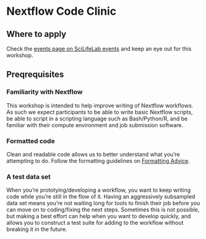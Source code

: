 # Nextflow Code Clinic

## Where to apply

Check the [events page on SciLifeLab events](https://www.scilifelab.se/events/#calendar) and keep an eye out for this workshop.

## Preqrequisites

### Familiarity with Nextflow

This workshop is intended to help improve writing of Nextflow workflows. As such
we expect participants to be able to write basic Nextflow scripts, be able to
script in a scripting language such as Bash/Python/R, and be familiar with their
compute environment and job submission software.

### Formatted code

Clean and readable code allows us to better understand what you're attempting to do.
Follow the formatting guidelines on [Formatting Advice](formatting-advice.qmd).

### A test data set

When you're prototying/developing a workflow, you want to keep writing code while
you're still in the flow of it. Having an aggressively subsampled data set means you're
not waiting long for tools to finish their job before you can move on to coding/fixing the 
next steps. Sometimes this is not possible, but making a best effort can help when you 
want to develop quickly, and allows you to construct a test suite for adding to the 
workflow without breaking it in the future.